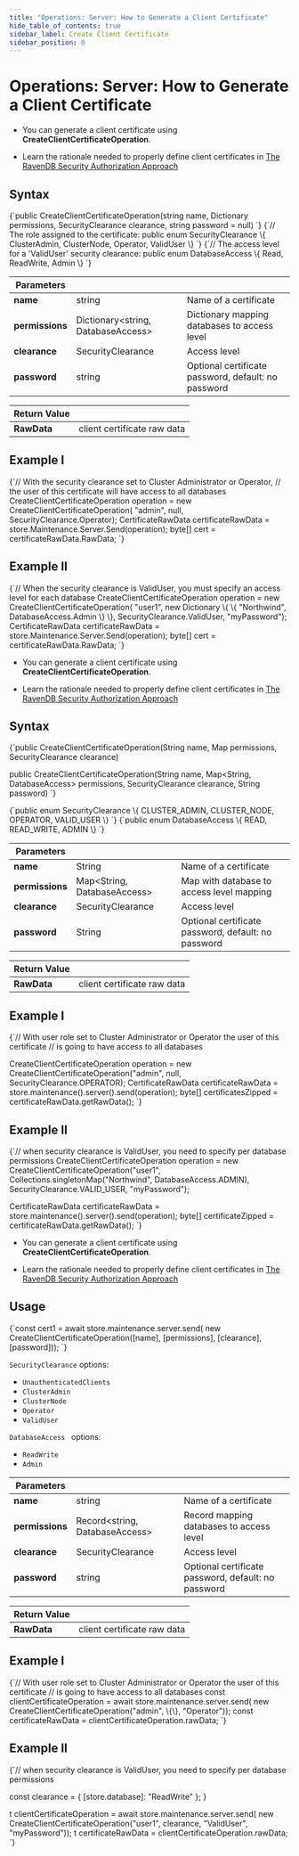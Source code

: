---
title: "Operations: Server: How to Generate a Client Certificate"
hide_table_of_contents: true
sidebar_label: Create Client Certificate
sidebar_position: 0
---




# Operations: Server: How to Generate a Client Certificate
<LanguageSwitcher supportedLanguages={supportedLanguages} />
<LanguageContent language="csharp">

<Admonition type="note" title="">

* You can generate a client certificate using **CreateClientCertificateOperation**.  

* Learn the rationale needed to properly define client certificates in [The RavenDB Security Authorization Approach](../../../../server/security/authentication/certificate-management.mdx#the-ravendb-security-authorization-approach)

</Admonition>

## Syntax

<TabItem value="cert_1_1" label="cert_1_1">
<CodeBlock language="csharp">
{`public CreateClientCertificateOperation(string name, 
    Dictionary<string, DatabaseAccess> permissions, 
    SecurityClearance clearance, 
    string password = null)
`}
</CodeBlock>
</TabItem>

<TabItem value="cert_1_2" label="cert_1_2">
<CodeBlock language="csharp">
{`// The role assigned to the certificate:
public enum SecurityClearance
\{
    ClusterAdmin,
    ClusterNode,
    Operator,
    ValidUser
\}
`}
</CodeBlock>
</TabItem>

<TabItem value="cert_1_3" label="cert_1_3">
<CodeBlock language="csharp">
{`// The access level for a 'ValidUser' security clearance:
public enum DatabaseAccess
\{
    Read,
    ReadWrite,
    Admin
\}
`}
</CodeBlock>
</TabItem>

| Parameters | | |
| ------------- | ------------- | ----- |
| **name** | string | Name of a certificate |
| **permissions** | Dictionary&lt;string, DatabaseAccess&gt; | Dictionary mapping databases to access level |
| **clearance** | SecurityClearance | Access level |
| **password** | string | Optional certificate password, default: no password |

| Return Value | |
| ------------- | ----- |
| **RawData** | client certificate raw data |

## Example I

<TabItem value="cert_1_4" label="cert_1_4">
<CodeBlock language="csharp">
{`// With the security clearance set to Cluster Administrator or Operator,
// the user of this certificate will have access to all databases
CreateClientCertificateOperation operation = 
    new CreateClientCertificateOperation(
        "admin", null, SecurityClearance.Operator);
CertificateRawData certificateRawData = 
    store.Maintenance.Server.Send(operation);
byte[] cert = certificateRawData.RawData;
`}
</CodeBlock>
</TabItem>

## Example II

<TabItem value="cert_1_5" label="cert_1_5">
<CodeBlock language="csharp">
{`// When the security clearance is ValidUser, you must specify an access level for each database
CreateClientCertificateOperation operation = 
    new CreateClientCertificateOperation(
        "user1", new Dictionary<string, DatabaseAccess>
\{
    \{ "Northwind", DatabaseAccess.Admin \}
\}, SecurityClearance.ValidUser, "myPassword");
CertificateRawData certificateRawData = 
    store.Maintenance.Server.Send(operation);
byte[] cert = certificateRawData.RawData;
`}
</CodeBlock>
</TabItem>


</LanguageContent>
<LanguageContent language="java">

<Admonition type="note" title="">

* You can generate a client certificate using **CreateClientCertificateOperation**.  

* Learn the rationale needed to properly define client certificates in [The RavenDB Security Authorization Approach](../../../../server/security/authentication/certificate-management.mdx#the-ravendb-security-authorization-approach)

</Admonition>

## Syntax

<TabItem value="cert_1_1" label="cert_1_1">
<CodeBlock language="java">
{`public CreateClientCertificateOperation(String name,
                                        Map<String, DatabaseAccess> permissions,
                                        SecurityClearance clearance)

public CreateClientCertificateOperation(String name,
                                        Map<String, DatabaseAccess> permissions,
                                        SecurityClearance clearance,
                                        String password)
`}
</CodeBlock>
</TabItem>

<TabItem value="cert_1_2" label="cert_1_2">
<CodeBlock language="java">
{`public enum SecurityClearance \{
    CLUSTER_ADMIN,
    CLUSTER_NODE,
    OPERATOR,
    VALID_USER
\}
`}
</CodeBlock>
</TabItem>

<TabItem value="cert_1_3" label="cert_1_3">
<CodeBlock language="java">
{`public enum DatabaseAccess \{
    READ,
    READ_WRITE,
    ADMIN
\}
`}
</CodeBlock>
</TabItem>

| Parameters | | |
| ------------- | ------------- | ----- |
| **name** | String | Name of a certificate |
| **permissions** | Map&lt;String, DatabaseAccess&gt; | Map with database to access level mapping |
| **clearance** | SecurityClearance | Access level |
| **password** | String | Optional certificate password, default: no password |

| Return Value | |
| ------------- | ----- |
| **RawData** | client certificate raw data |

## Example I

<TabItem value="cert_1_4" label="cert_1_4">
<CodeBlock language="java">
{`// With user role set to Cluster Administrator or Operator the user of this certificate
// is going to have access to all databases

CreateClientCertificateOperation operation = new CreateClientCertificateOperation("admin",
    null, SecurityClearance.OPERATOR);
CertificateRawData certificateRawData = store.maintenance().server().send(operation);
byte[] certificatesZipped = certificateRawData.getRawData();
`}
</CodeBlock>
</TabItem>

## Example II

<TabItem value="cert_1_5" label="cert_1_5">
<CodeBlock language="java">
{`// when security clearance is ValidUser, you need to specify per database permissions
CreateClientCertificateOperation operation = new CreateClientCertificateOperation("user1",
    Collections.singletonMap("Northwind", DatabaseAccess.ADMIN),
    SecurityClearance.VALID_USER,
    "myPassword");

CertificateRawData certificateRawData = store.maintenance().server().send(operation);
byte[] certificateZipped = certificateRawData.getRawData();
`}
</CodeBlock>
</TabItem>


</LanguageContent>
<LanguageContent language="nodejs">

<Admonition type="note" title="">

* You can generate a client certificate using **CreateClientCertificateOperation**.  

* Learn the rationale needed to properly define client certificates in [The RavenDB Security Authorization Approach](../../../../server/security/authentication/certificate-management.mdx#the-ravendb-security-authorization-approach)

</Admonition>

## Usage

<TabItem value="cert_1_1" label="cert_1_1">
<CodeBlock language="js">
{`const cert1 = await store.maintenance.server.send(
    new CreateClientCertificateOperation([name], [permissions], [clearance], [password]));
`}
</CodeBlock>
</TabItem>

`SecurityClearance` options:

* `UnauthenticatedClients`  
* `ClusterAdmin`  
* `ClusterNode`  
* `Operator`  
* `ValidUser`  

`DatabaseAccess ` options:

* `ReadWrite`  
* `Admin`  

| Parameters | | |
| ------------- | ------------- | ----- |
| **name** | string | Name of a certificate |
| **permissions** | Record&lt;string, DatabaseAccess&gt; | Record mapping databases to access level |
| **clearance** | SecurityClearance | Access level |
| **password** | string | Optional certificate password, default: no password |

| Return Value | |
| ------------- | ----- |
| **RawData** | client certificate raw data |

## Example I

<TabItem value="cert_1_4" label="cert_1_4">
<CodeBlock language="js">
{`// With user role set to Cluster Administrator or Operator the user of this certificate
// is going to have access to all databases
const clientCertificateOperation = await store.maintenance.server.send(
    new CreateClientCertificateOperation("admin", \{\}, "Operator"));
const certificateRawData = clientCertificateOperation.rawData;
`}
</CodeBlock>
</TabItem>

## Example II

<TabItem value="cert_1_5" label="cert_1_5">
<CodeBlock language="js">
{`// when security clearance is ValidUser, you need to specify per database permissions

const clearance = \{
    [store.database]: "ReadWrite"
\};
    \}

t clientCertificateOperation = await store.maintenance.server.send(
new CreateClientCertificateOperation("user1", clearance, "ValidUser", "myPassword"));
t certificateRawData = clientCertificateOperation.rawData;
`}
</CodeBlock>
</TabItem>


</LanguageContent>

<!---
### Client API Articles
- [How to delete certificate?](../../../../client-api/operations/server-wide/certificates/delete-certificate)
- [How to put client certificate?](../../../../client-api/operations/server-wide/certificates/put-client-certificate)

### Server Articles
- [Certificates Management](../../../../server/security/authentication/certificate-management#enabling-communication-between-servers:-importing-and-exporting-certificates)
- [Client Certificate Usage](../../../../server/security/authentication/client-certificate-usage)


-->